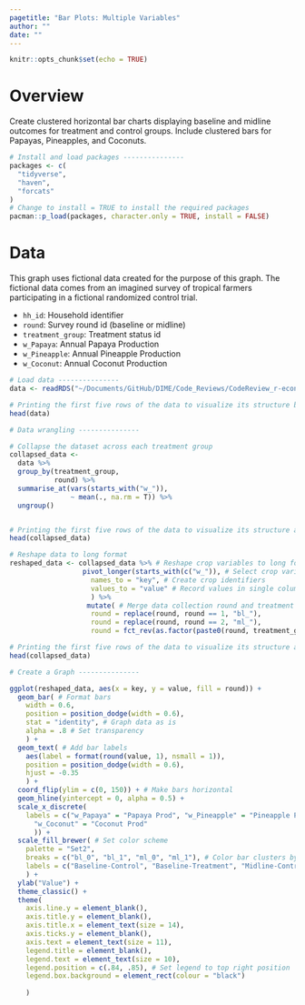 ```yaml
---
pagetitle: "Bar Plots: Multiple Variables"
author: ""
date: ""
---
```


```r
knitr::opts_chunk$set(echo = TRUE)
```

# Overview

Create clustered horizontal bar charts displaying baseline and midline outcomes for treatment and control groups. Include clustered bars for Papayas, Pineapples, and Coconuts.

```r
# Install and load packages ---------------
packages <- c(
  "tidyverse",
  "haven",
  "forcats"
)
# Change to install = TRUE to install the required packages
pacman::p_load(packages, character.only = TRUE, install = FALSE)
```

# Data

This graph uses fictional data created for the purpose of this graph. The fictional data comes from an imagined survey of tropical farmers participating in a fictional randomized control trial. 

- `hh_id`: Household identifier
- `round`: Survey round id (baseline or midline) 
- `treatment_group`: Treatment status id
- `w_Papaya`: Annual Papaya Production
- `w_Pineapple`: Annual Pineapple Production
- `w_Coconut`: Annual Coconut Production 

```r
# Load data ---------------
data <- readRDS("~/Documents/GitHub/DIME/Code_Reviews/CodeReview_r-econ-visual-library/r-econ-visual-library/Library/BarPlotsMultipleVariables.rds")

# Printing the first five rows of the data to visualize its structure before data wrangling
head(data)
```

```r
# Data wrangling ---------------

# Collapse the dataset across each treatment group
collapsed_data <- 
  data %>% 
  group_by(treatment_group, 
           round) %>%
  summarise_at(vars(starts_with("w_")),
               ~ mean(., na.rm = T)) %>%
  ungroup()


# Printing the first five rows of the data to visualize its structure after collapsing
head(collapsed_data)

```

```r
# Reshape data to long format 
reshaped_data <- collapsed_data %>% # Reshape crop variables to long format
                  pivot_longer(starts_with(c("w_")), # Select crop variables
                    names_to = "key", # Create crop identifiers
                    values_to = "value" # Record values in single column
                    ) %>%
                   mutate( # Merge data collection round and treatment variables together
                    round = replace(round, round == 1, "bl_"),
                    round = replace(round, round == 2, "ml_"),
                    round = fct_rev(as.factor(paste0(round, treatment_group))))

# Printing the first five rows of the data to visualize its structure after reshaping
head(collapsed_data)

```

```r
# Create a Graph ---------------

ggplot(reshaped_data, aes(x = key, y = value, fill = round)) +
  geom_bar( # Format bars 
    width = 0.6, 
    position = position_dodge(width = 0.6),
    stat = "identity", # Graph data as is
    alpha = .8 # Set transparency 
    ) +
  geom_text( # Add bar labels 
    aes(label = format(round(value, 1), nsmall = 1)), 
    position = position_dodge(width = 0.6), 
    hjust = -0.35
    ) +
  coord_flip(ylim = c(0, 150)) + # Make bars horizontal 
  geom_hline(yintercept = 0, alpha = 0.5) +
  scale_x_discrete(
    labels = c("w_Papaya" = "Papaya Prod", "w_Pineapple" = "Pineapple Prod",
      "w_Coconut" = "Coconut Prod"
      )) +
  scale_fill_brewer( # Set color scheme 
    palette = "Set2",
    breaks = c("bl_0", "bl_1", "ml_0", "ml_1"), # Color bar clusters by data collection round and treatment status
    labels = c("Baseline-Control", "Baseline-Treatment", "Midline-Control", "Midline-Treatment")
    ) +
  ylab("Value") +
  theme_classic() +
  theme(
    axis.line.y = element_blank(),
    axis.title.y = element_blank(),
    axis.title.x = element_text(size = 14),
    axis.ticks.y = element_blank(),
    axis.text = element_text(size = 11),
    legend.title = element_blank(),
    legend.text = element_text(size = 10),
    legend.position = c(.84, .85), # Set legend to top right position 
    legend.box.background = element_rect(colour = "black")
    
    )
```

